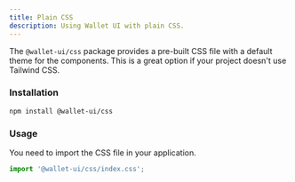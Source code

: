 ```yaml
---
title: Plain CSS
description: Using Wallet UI with plain CSS.
---
```


The `@wallet-ui/css` package provides a pre-built CSS file with a default theme for the components. This is a great option if your project doesn't use Tailwind CSS.

### Installation

```package-install
npm install @wallet-ui/css
```

### Usage

You need to import the CSS file in your application.

```js
import '@wallet-ui/css/index.css';
```
